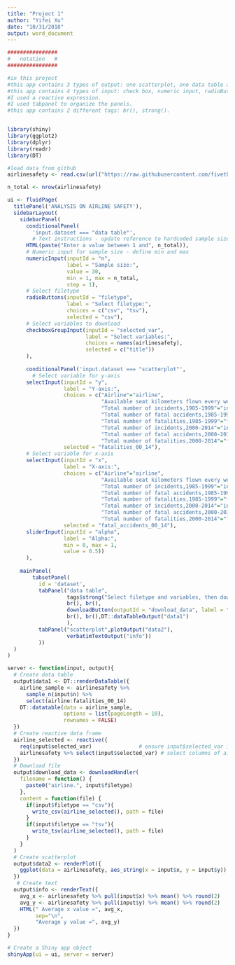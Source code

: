```yaml
---
title: "Project 1"
author: "Yifei Xu"
date: "10/31/2018"
output: word_document
---
```


```r
################
#   notation   #
################

#in this project
#this app contains 3 types of output: one scatterplot, one data table and related text.
#this app contains 4 types of input: check box, numeric input, radioButton, sidebar input.
#I used a reactive expression.
#I used tabpanel to organize the panels.
#this app contains 2 different tags: br(), strong().


library(shiny)
library(ggplot2)
library(dplyr)
library(readr)
library(DT)

#load data from github
airlinesafety <- read.csv(url("https://raw.githubusercontent.com/fivethirtyeight/data/master/airline-safety/airline-safety.csv"),header=TRUE,sep=",")

n_total <- nrow(airlinesafety)

ui <- fluidPage(
  titlePanel('ANALYSIS ON AIRLINE SAFETY'),
  sidebarLayout(
    sidebarPanel(
      conditionalPanel(
        'input.dataset === "data table"',
        # Text instructions - update reference to hardcoded sample size here
      HTML(paste("Enter a value between 1 and", n_total)),
      # Numeric input for sample size - define min and max
      numericInput(inputId = "n",
                   label = "Sample size:",
                   value = 30,
                   min = 1, max = n_total,
                   step = 1),
      # Select filetype
      radioButtons(inputId = "filetype",
                   label = "Select filetype:",
                   choices = c("csv", "tsv"),
                   selected = "csv"),
      # Select variables to download
      checkboxGroupInput(inputId = "selected_var",
                         label = "Select variables:",
                         choices = names(airlinesafety),
                         selected = c("title"))
      ),
      
      conditionalPanel('input.dataset === "scatterplot"',
        # Select variable for y-axis
      selectInput(inputId = "y", 
                  label = "Y-axis:",
                  choices = c("Airline"="airline",
                              "Available seat kilometers flown every week"="avail_seat_km_per_week",
                              "Total number of incidents,1985-1999"="incidents_85_99",
                              "Total number of fatal accidents,1985-1999"="fatal_accidents_85_99",
                              "Total number of fatalities,1985-1999"="fatalities_85_99",
                              "Total number of incidents,2000-2014"="incidents_00_14",
                              "Total number of fatal accidents,2000-2014"="fatal_accidents_00_14",
                              "Total number of fatalities,2000-2014"="fatalities_00_14"), 
                  selected = "fatalities_00_14"),
      # Select variable for x-axis
      selectInput(inputId = "x", 
                  label = "X-axis:",
                  choices = c("Airline"="airline",
                              "Available seat kilometers flown every week"="avail_seat_km_per_week",
                              "Total number of incidents,1985-1999"="incidents_85_99",
                              "Total number of fatal accidents,1985-1999"="fatal_accidents_85_99",
                              "Total number of fatalities,1985-1999"="fatalities_85_99",
                              "Total number of incidents,2000-2014"="incidents_00_14",
                              "Total number of fatal accidents,2000-2014"="fatal_accidents_00_14",
                              "Total number of fatalities,2000-2014"="fatalities_00_14"),  
                  selected = "fatal_accidents_00_14"),
      sliderInput(inputId = "alpha", 
                  label = "Alpha:", 
                  min = 0, max = 1, 
                  value = 0.5))
      ),
    
    mainPanel(
        tabsetPanel(
          id = 'dataset',
          tabPanel("data table", 
                   tags$strong("Select filetype and variables, then download and/or view the data."),
                   br(), br(),
                   downloadButton(outputId = "download_data", label = "Download data"),
                   br(), br(),DT::dataTableOutput("data1")
                   ),
          tabPanel("scatterplot",plotOutput("data2"),
                   verbatimTextOutput("info"))
          ))
  )
)

server <- function(input, output){
  # Create data table
  output$data1 <- DT::renderDataTable({
    airline_sample <- airlinesafety %>%
      sample_n(input$n) %>%
      select(airline:fatalities_00_14)
    DT::datatable(data = airline_sample, 
                  options = list(pageLength = 10), 
                  rownames = FALSE)
  })
  # Create reactive data frame
  airline_selected <- reactive({
    req(input$selected_var)               # ensure input$selected_var is available
    airlinesafety %>% select(input$selected_var) # select columns of airline
  })
  # Download file
  output$download_data <- downloadHandler(
    filename = function() {
      paste0("airline.", input$filetype)
    },
    content = function(file) { 
      if(input$filetype == "csv"){ 
        write_csv(airline_selected(), path = file) 
      }
      if(input$filetype == "tsv"){ 
        write_tsv(airline_selected(), path = file) 
      }
    }
  )
  # Create scatterplot
  output$data2 <- renderPlot({
    ggplot(data = airlinesafety, aes_string(x = input$x, y = input$y)) +geom_point(alpha = input$alpha)
  })
   # Create text
  output$info <- renderText({
    avg_x <- airlinesafety %>% pull(input$x) %>% mean() %>% round(2)
    avg_y <- airlinesafety %>% pull(input$y) %>% mean() %>% round(2)
    HTML(" Average x value =", avg_x,
         sep="\n", 
         "Average y value =", avg_y)
  })
}

# Create a Shiny app object
shinyApp(ui = ui, server = server)
```
